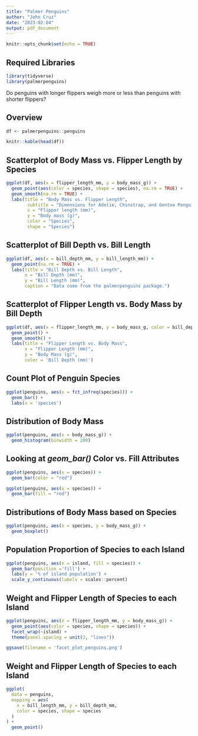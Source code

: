 ```yaml
---
title: "Palmer Penguins"
author: "John Cruz"
date: "2023-02-04"
output: pdf_document
---
```


```r
knitr::opts_chunk$set(echo = TRUE)
```

## Required Libraries

```r
library(tidyverse)
library(palmerpenguins)
```

Do penguins with longer flippers weigh more or less than penguins with shorter flippers? 

## Overview
``` r
df <- palmerpenguins::penguins

knitr::kable(head(df))
```

## Scatterplot of Body Mass vs. Flipper Length by Species

``` r
ggplot(df, aes(x = flipper_length_mm, y = body_mass_g)) +
  geom_point(aes(color = species, shape = species), na.rm = TRUE) +
  geom_smooth(na.rm = TRUE) +
  labs(title = "Body Mass vs. Flipper Length",
        subtitle = "Dimensions for Adelie, Chinstrap, and Gentoo Penguins",
        x = "Flipper length (mm)",
        y = "Body mass (g)",
        color = "Species",
        shape = "Species")
```

## Scatterplot of Bill Depth vs. Bill Length

``` r
ggplot(df, aes(x = bill_depth_mm, y = bill_length_mm)) +
  geom_point(na.rm = TRUE) +
  labs(title = "Bill Depth vs. Bill Length", 
       x = "Bill Depth (mm)", 
       y = "Bill Length (mm)",
       caption = "Data come from the palmerpenguins package.")
```

## Scatterplot of Flipper Length vs. Body Mass by Bill Depth

``` r
ggplot(df, aes(x = flipper_length_mm, y = body_mass_g, color = bill_depth_mm)) +
  geom_point() +
  geom_smooth() + 
  labs(title = "Flipper Length vs. Body Mass", 
       x = "Flipper Length (mm)", 
       y = "Body Mass (g)",
       color = 'Bill Depth (mm)')
```

## Count Plot of Penguin Species

``` r
ggplot(penguins, aes(x = fct_infreq(species))) +
  geom_bar() +
  labs(x = 'species')
```

## Distribution of Body Mass

``` r
ggplot(penguins, aes(x = body_mass_g)) +
  geom_histogram(binwidth = 200)
```

## Looking at *geom_bar()* Color vs. Fill Attributes

``` r
ggplot(penguins, aes(x = species)) +
  geom_bar(color = "red")

ggplot(penguins, aes(x = species)) +
  geom_bar(fill = "red")
```

## Distributions of Body Mass based on Species

``` r
ggplot(penguins, aes(x = species, y = body_mass_g)) +
  geom_boxplot()
```

## Population Proportion of Species to each Island

```r
ggplot(penguins, aes(x = island, fill = species)) +
  geom_bar(position ='fill') +
  labs(y = '% of island population') +
  scale_y_continuous(labels = scales::percent)
```

## Weight and Flipper Length of Species to each Island

```r
ggplot(penguins, aes(x = flipper_length_mm, y = body_mass_g)) +
  geom_point(aes(color = species, shape = species)) +
  facet_wrap(~island) +
  theme(panel.spacing = unit(2, "lines"))

ggsave(filename = 'facet_plot_penguins.png')
```

## Weight and Flipper Length of Species to each Island

```r
ggplot(
  data = penguins,
  mapping = aes(
    x = bill_length_mm, y = bill_depth_mm, 
    color = species, shape = species
  )
) +
  geom_point()
```











